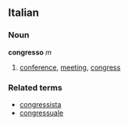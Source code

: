 ==Italian==
===Noun===
'''congresso''' ''m''

#[[conference]], [[meeting]], [[congress]]

===Related terms===
*[[congressista]]
*[[congressuale]]